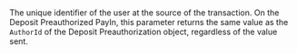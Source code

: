 <ResponseField name="AuthorId" type="string"   
default="**Default value:** The `AuthorId` of the Deposit Preauthorization object.">    
The unique identifier of the user at the source of the transaction. On the Deposit Preauthorized PayIn, this parameter returns the same value as the `AuthorId` of the Deposit Preauthorization object, regardless of the value sent.  
</ResponseField>